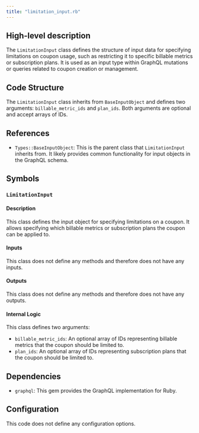 ```yaml
---
title: "limitation_input.rb"
---
```


## High-level description
The `LimitationInput` class defines the structure of input data for specifying limitations on coupon usage, such as restricting it to specific billable metrics or subscription plans. It is used as an input type within GraphQL mutations or queries related to coupon creation or management. 

## Code Structure
The `LimitationInput` class inherits from `BaseInputObject` and defines two arguments: `billable_metric_ids` and `plan_ids`. Both arguments are optional and accept arrays of IDs.

## References
- `Types::BaseInputObject`: This is the parent class that `LimitationInput` inherits from. It likely provides common functionality for input objects in the GraphQL schema.

## Symbols

### `LimitationInput`
#### Description
This class defines the input object for specifying limitations on a coupon. It allows specifying which billable metrics or subscription plans the coupon can be applied to.

#### Inputs
This class does not define any methods and therefore does not have any inputs.

#### Outputs
This class does not define any methods and therefore does not have any outputs.

#### Internal Logic
This class defines two arguments:

- `billable_metric_ids`: An optional array of IDs representing billable metrics that the coupon should be limited to.
- `plan_ids`: An optional array of IDs representing subscription plans that the coupon should be limited to.

## Dependencies
- `graphql`: This gem provides the GraphQL implementation for Ruby.

## Configuration
This code does not define any configuration options.
